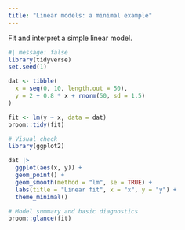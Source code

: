 ```yaml
---
title: "Linear models: a minimal example"
---
```


Fit and interpret a simple linear model.

```r
#| message: false
library(tidyverse)
set.seed(1)

dat <- tibble(
  x = seq(0, 10, length.out = 50),
  y = 2 + 0.8 * x + rnorm(50, sd = 1.5)
)

fit <- lm(y ~ x, data = dat)
broom::tidy(fit)
```


```r
# Visual check
library(ggplot2)

dat |>
  ggplot(aes(x, y)) +
  geom_point() +
  geom_smooth(method = "lm", se = TRUE) +
  labs(title = "Linear fit", x = "x", y = "y") +
  theme_minimal()
```

```r
# Model summary and basic diagnostics
broom::glance(fit)
```